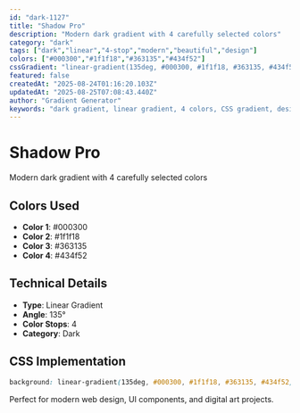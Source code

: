 ```yaml
---
id: "dark-1127"
title: "Shadow Pro"
description: "Modern dark gradient with 4 carefully selected colors"
category: "dark"
tags: ["dark","linear","4-stop","modern","beautiful","design"]
colors: ["#000300","#1f1f18","#363135","#434f52"]
cssGradient: "linear-gradient(135deg, #000300, #1f1f18, #363135, #434f52)"
featured: false
createdAt: "2025-08-24T01:16:20.103Z"
updatedAt: "2025-08-25T07:08:43.440Z"
author: "Gradient Generator"
keywords: "dark gradient, linear gradient, 4 colors, CSS gradient, design, #000300, #1f1f18, #363135, #434f52"
---
```


# Shadow Pro

Modern dark gradient with 4 carefully selected colors

## Colors Used
- **Color 1**: #000300
- **Color 2**: #1f1f18
- **Color 3**: #363135
- **Color 4**: #434f52

## Technical Details
- **Type**: Linear Gradient
- **Angle**: 135°
- **Color Stops**: 4
- **Category**: Dark

## CSS Implementation
```css
background: linear-gradient(135deg, #000300, #1f1f18, #363135, #434f52);
```

Perfect for modern web design, UI components, and digital art projects.

